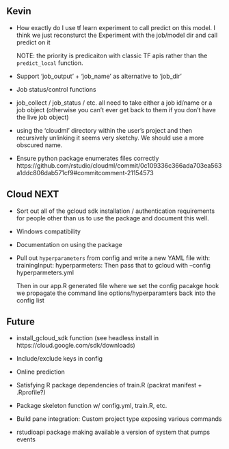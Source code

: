 

## Kevin

- How exactly do I use tf learn experiment to call predict on this model. I think
  we just reconsturct the Experiment with the job/model dir and call predict on it

  NOTE: the priority is predicaiton with classic TF apis rather than the 
  `predict_local` function.

- Support 'job_output' + 'job_name' as alternative to 'job_dir'

- Job status/control functions

- job_collect / job_status / etc. all need to take either a job id/name or a job object
  (otherwise you can't ever get back to them if you don't have the live job object)

- using the 'cloudml' directory within the user's project and then recursively unlinking it
  seems very sketchy. We should use a more obscured name.

- Ensure python package enumerates files correctly
  https://github.com/rstudio/cloudml/commit/0c109336c366ada703ea563a1ddc806dab571cf9#commitcomment-21154573
  

## Cloud NEXT

- Sort out all of the gcloud sdk installation / authentication requirements
  for people other than us to use the package and document this well.

- Windows compatibility

- Documentation on using the package

- Pull out `hyperparameters` from config and write a new YAML file with:
    trainingInput:
       hyperparmeters:
  Then pass that to gcloud with --config hyperparmeters.yml
  
  Then in our app.R generated file where we set the config pacakge hook we 
  propagate the command line options/hyperparamters back into the config list



## Future

- install_gcloud_sdk function (see headless install in https://cloud.google.com/sdk/downloads)

- Include/exclude keys in config

- Online prediction

- Satisfying R package dependencies of train.R (packrat manifest + .Rprofile?)

- Package skeleton function w/ config.yml, train.R, etc.

- Build pane integration: Custom project type exposing various commands

- rstudioapi package making available a version of system that pumps events





